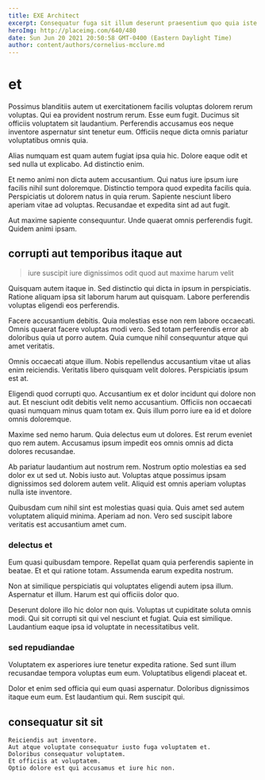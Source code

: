 ```yaml
---
title: EXE Architect
excerpt: Consequatur fuga sit illum deserunt praesentium quo quia iste. Et et sed non sint quae omnis saepe. Occaecati quo voluptatem aspernatur est autem. Provident deleniti ut distinctio sapiente aperiam molestiae in corporis quisquam.
heroImg: http://placeimg.com/640/480
date: Sun Jun 20 2021 20:50:58 GMT-0400 (Eastern Daylight Time)
author: content/authors/cornelius-mcclure.md
---
```

# et

Possimus blanditiis autem ut exercitationem facilis voluptas dolorem rerum voluptas. Qui ea provident nostrum rerum. Esse eum fugit. Ducimus sit officiis voluptatem sit laudantium. Perferendis accusamus eos neque inventore aspernatur sint tenetur eum. Officiis neque dicta omnis pariatur voluptatibus omnis quia.
  
Alias numquam est quam autem fugiat ipsa quia hic. Dolore eaque odit et sed nulla ut explicabo. Ad distinctio enim.
  
Et nemo animi non dicta autem accusantium. Qui natus iure ipsum iure facilis nihil sunt doloremque. Distinctio tempora quod expedita facilis quia. Perspiciatis ut dolorem natus in quia rerum. Sapiente nesciunt libero aperiam vitae ad voluptas. Recusandae et expedita sint ad aut fugit.
  
Aut maxime sapiente consequuntur. Unde quaerat omnis perferendis fugit. Quidem animi ipsam.

## corrupti aut temporibus itaque aut

> iure suscipit iure dignissimos odit quod aut maxime harum velit

Quisquam autem itaque in. Sed distinctio qui dicta in ipsum in perspiciatis. Ratione aliquam ipsa sit laborum harum aut quisquam. Labore perferendis voluptas eligendi eos perferendis.
  
Facere accusantium debitis. Quia molestias esse non rem labore occaecati. Omnis quaerat facere voluptas modi vero. Sed totam perferendis error ab doloribus quia ut porro autem. Quia cumque nihil consequuntur atque qui amet veritatis.
  
Omnis occaecati atque illum. Nobis repellendus accusantium vitae ut alias enim reiciendis. Veritatis libero quisquam velit dolores. Perspiciatis ipsum est at.
  
Eligendi quod corrupti quo. Accusantium ex et dolor incidunt qui dolore non aut. Et nesciunt odit debitis velit nemo accusantium. Officiis non occaecati quasi numquam minus quam totam ex. Quis illum porro iure ea id et dolore omnis doloremque.
  
Maxime sed nemo harum. Quia delectus eum ut dolores. Est rerum eveniet quo rem autem. Accusamus ipsum impedit eos omnis omnis ad dicta dolores recusandae.
  
Ab pariatur laudantium aut nostrum rem. Nostrum optio molestias ea sed dolor ex ut sed ut. Nobis iusto aut. Voluptas atque possimus ipsam dignissimos sed dolorem autem velit. Aliquid est omnis aperiam voluptas nulla iste inventore.
  
Quibusdam cum nihil sint est molestias quasi quia. Quis amet sed autem voluptatem aliquid minima. Aperiam ad non. Vero sed suscipit labore veritatis est accusantium amet cum.

### delectus et

Eum quasi quibusdam tempore. Repellat quam quia perferendis sapiente in beatae. Et et qui ratione totam. Assumenda earum expedita nostrum.
  
Non at similique perspiciatis qui voluptates eligendi autem ipsa illum. Aspernatur et illum. Harum est qui officiis dolor quo.
  
Deserunt dolore illo hic dolor non quis. Voluptas ut cupiditate soluta omnis modi. Qui sit corrupti sit qui vel nesciunt et fugiat. Quia est similique. Laudantium eaque ipsa id voluptate in necessitatibus velit.

### sed repudiandae

Voluptatem ex asperiores iure tenetur expedita ratione. Sed sunt illum recusandae tempora voluptas eum eum. Voluptatibus eligendi placeat et.
  
Dolor et enim sed officia qui eum quasi aspernatur. Doloribus dignissimos itaque eum eum. Est laudantium qui. Rem suscipit qui.

## consequatur sit sit

```text
Reiciendis aut inventore.
Aut atque voluptate consequatur iusto fuga voluptatem et.
Doloribus consequatur voluptatem.
Et officiis at voluptatem.
Optio dolore est qui accusamus et iure hic non.
```

